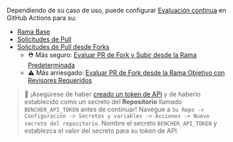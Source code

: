 Dependiendo de su caso de uso, puede configurar [Evaluación continua][continuous benchmarking] en GitHub Actions para su:

- [Rama Base][base branch]
- [Solicitudes de Pull][pull requests]
- [Solicitudes de Pull desde Forks][fork pull requests]
    - ⛑️ Más seguro: [Evaluar PR de Fork y Subir desde la Rama Predeterminada][benchmark fork pr and upload from default branch]
    - ⚠️ Más arriesgado: [Evaluar PR de Fork desde la Rama Objetivo con Revisores Requeridos][benchmark fork pr from target branch with required reviewers]

> 🐰 ¡Asegúrese de haber [creado un token de API][create an api token]
> y de haberlo establecido como un secreto del **Repositorio** llamado `BENCHER_API_TOKEN` antes de continuar!
> Navegue a `Su Repo -> Configuración -> Secretos y variables -> Acciones -> Nuevo secreto del repositorio`.
> Nombre el secreto `BENCHER_API_TOKEN` y establezca el valor del secreto para su token de API.

[continuous benchmarking]: /es/docs/explanation/continuous-benchmarking/
[create an api token]: /es/docs/tutorial/quick-start/#create-an-api-token

[base branch]: #base-branch
[pull requests]: #pull-requests
[fork pull requests]: #pull-requests-from-forks
[benchmark fork pr and upload from default branch]: #benchmark-fork-pr-and-upload-from-default-branch
[benchmark fork pr from target branch with required reviewers]: #benchmark-fork-pr-from-target-branch-with-required-reviewers